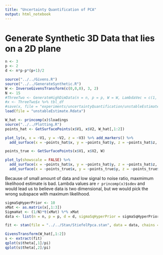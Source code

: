 ```yaml
---
title: "Uncertainty Quantification of PCA"
output: html_notebook
---
```


# Generate Synthetic 3D Data that lies on a 2D plane

```r
n <- 3
p <- 2
d <- n*p-p*(p+1)/2

source("../../Givens.R")
source("../../GenerateSynthetic.R")
W <- InverseGivensTransform(c(0,0,0), 3, 2)
N <- 15
#ThreeTwo <- GenerateHighDimData(n = n, p = p, W = W, LambdaVec = c(1, 1), sd = 1.0, N = N)
#x <- ThreeTwo$x %>% tbl_df
#save(x, file = "experiments/uncertaintyQuantification/unstableEstimate.Rdata")
load(file = "unstableEstimate.Rdata")

W_hat <- princomp(x)$loadings
source("../../Plotting.R")
points_hat <- GetSurfacePoints(x$V1, x$V2, W_hat[,1:2])

plot_ly(x, x = ~V1, y = ~V2, z = ~V3) %>% add_markers() %>%
  add_surface(x = ~points_hat$x, y = ~points_hat$y, z = ~points_hat$z, opacity = 0.98)

points_true <- GetSurfacePoints(x$V1, x$V2, W)

plot_ly(showscale = FALSE) %>%
  add_surface(x = ~points_hat$x, y = ~points_hat$y, z = ~points_hat$z, opacity = 0.98) %>%
  add_surface(x = ~points_true$x, y = ~points_true$y, z = ~points_true$z)
```

Because of small amount of data and low signal to noise ratio, maxmimum likelihood estimate is bad. Lambda values are `r princomp(x)$sdev` and would lead us to believe data is two dimensional, but we would pick the wrong subspace with maximum likelihood.

```r
sigmaSqHyperPrior <- 10
xMat <- as.matrix(x[,1:3])
SigmaHat <- (1/N)*t(xMat) %*% xMat
data <- list(n = n, p = p, d = d, sigmaSqHyperPrior = sigmaSqHyperPrior, N = N, SigmaHat = SigmaHat)

fit <- stan(file = "../../Stan/StiefelPpca.stan", data = data, chains = 4, iter = 10000)
```

```r
GivensTransform(W_hat[,1:2])
s <- extract(fit)
qplot(s$theta[,1]/pi)
qplot(s$theta[,2]/pi)
```

